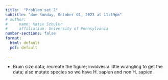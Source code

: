 ```yaml
---
title:  "Problem set 2"
subtitle: "due Sunday, October 01, 2023 at 11:59pm"
# author: 
#     name: Katie Schuler
#     affiliation: University of Pennsylvania
number-sections: false
format: 
  html: default
  pdf: default

---
```


::: {.callout-warning title="Under Construction"}
:::

- Brain size data; recreate the figure; involves a little wrangling to get the data; also mutate species so we have H. sapien and non H. sapien. 

